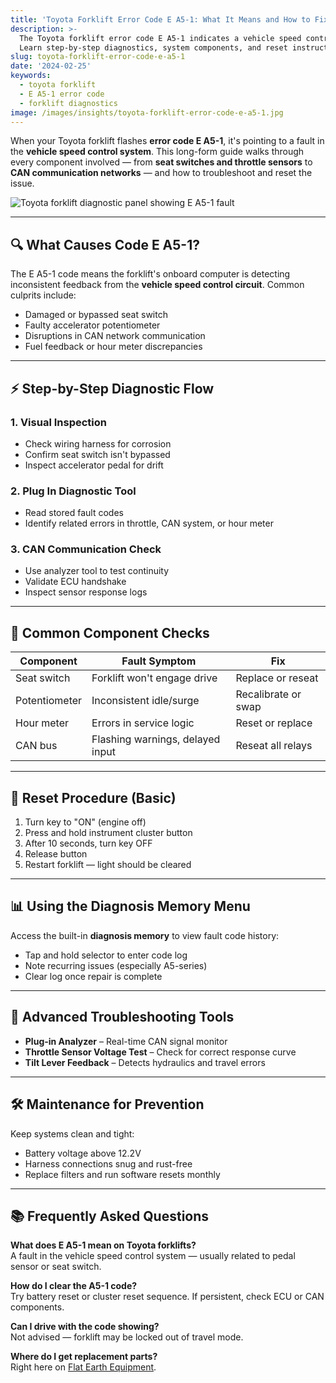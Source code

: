 ```yaml
---
title: 'Toyota Forklift Error Code E A5-1: What It Means and How to Fix It'
description: >-
  The Toyota forklift error code E A5-1 indicates a vehicle speed control fault.
  Learn step-by-step diagnostics, system components, and reset instructions.
slug: toyota-forklift-error-code-e-a5-1
date: '2024-02-25'
keywords:
  - toyota forklift
  - E A5-1 error code
  - forklift diagnostics
image: /images/insights/toyota-forklift-error-code-e-a5-1.jpg
---
```



When your Toyota forklift flashes **error code E A5-1**, it's pointing to a fault in the **vehicle speed control system**. This long-form guide walks through every component involved — from **seat switches and throttle sensors** to **CAN communication networks** — and how to troubleshoot and reset the issue.

![Toyota forklift diagnostic panel showing E A5-1 fault](/images/insights/v2-katpr-2gxis-1747329466446.jpg)

---

## 🔍 What Causes Code E A5-1?

The E A5-1 code means the forklift's onboard computer is detecting inconsistent feedback from the **vehicle speed control circuit**. Common culprits include:

- Damaged or bypassed seat switch  
- Faulty accelerator potentiometer  
- Disruptions in CAN network communication  
- Fuel feedback or hour meter discrepancies  

---

## ⚡️ Step-by-Step Diagnostic Flow

### 1. **Visual Inspection**
- Check wiring harness for corrosion  
- Confirm seat switch isn't bypassed  
- Inspect accelerator pedal for drift  

### 2. **Plug In Diagnostic Tool**
- Read stored fault codes  
- Identify related errors in throttle, CAN system, or hour meter

### 3. **CAN Communication Check**
- Use analyzer tool to test continuity  
- Validate ECU handshake  
- Inspect sensor response logs

---

## 🧰 Common Component Checks

| Component | Fault Symptom                     | Fix                 |
|-----------|-----------------------------------|----------------------|
| Seat switch | Forklift won't engage drive     | Replace or reseat   |
| Potentiometer | Inconsistent idle/surge       | Recalibrate or swap |
| Hour meter | Errors in service logic          | Reset or replace    |
| CAN bus | Flashing warnings, delayed input    | Reseat all relays   |

---

## 🔁 Reset Procedure (Basic)

1. Turn key to "ON" (engine off)  
2. Press and hold instrument cluster button  
3. After 10 seconds, turn key OFF  
4. Release button  
5. Restart forklift — light should be cleared

---

## 📊 Using the Diagnosis Memory Menu

Access the built-in **diagnosis memory** to view fault code history:

- Tap and hold selector to enter code log  
- Note recurring issues (especially A5-series)  
- Clear log once repair is complete

---

## 🧪 Advanced Troubleshooting Tools

- **Plug-in Analyzer** – Real-time CAN signal monitor  
- **Throttle Sensor Voltage Test** – Check for correct response curve  
- **Tilt Lever Feedback** – Detects hydraulics and travel errors

---

## 🛠️ Maintenance for Prevention

Keep systems clean and tight:
- Battery voltage above 12.2V  
- Harness connections snug and rust-free  
- Replace filters and run software resets monthly  

---

## 📚 Frequently Asked Questions

**What does E A5-1 mean on Toyota forklifts?**  
A fault in the vehicle speed control system — usually related to pedal sensor or seat switch.

**How do I clear the A5-1 code?**  
Try battery reset or cluster reset sequence. If persistent, check ECU or CAN components.

**Can I drive with the code showing?**  
Not advised — forklift may be locked out of travel mode.

**Where do I get replacement parts?**  
Right here on [Flat Earth Equipment](https://flatearthequipment.com/parts/toyota-forklift-parts/). 
